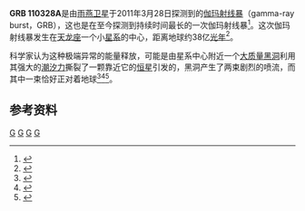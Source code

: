 {{Infobox GRB
| name = GRB 110328A
| image = [[Image:GRB_110328A_(captured_by_the_Hubble_Space_Telescope).jpg|200px]]
| caption =  [[哈勃太空望远镜|哈勃太空望远镜]]拍摄到的GRB 110328A
| credit =
| detected = 2011年3月28日
| detected_by = [[雨燕卫星|雨燕卫星]]
| duration = 数月至一年<ref>{{cite news
 | url=http://esciencenews.com/articles/2011/06/16/gamma.ray.flash.came.star.being.eaten.massive.black.hole
 | title=Gamma-ray flash came from star being eaten by massive black hole | e! Science News
 | date=2011-06-16
 | accessdate=2011-06-17
 | archive-date=2020-10-21
 | archive-url=https://web.archive.org/web/20201021134316/http://esciencenews.com/articles/2011/06/16/gamma.ray.flash.came.star.being.eaten.massive.black.hole
 | dead-url=no
 }}</ref>
| ra = {{RA|16|44|49.97}}
| dec = {{DEC|+57|34|59.7}}<ref>{{cite web|title=NASA Telescopes Join Forces to Observe Unprecedented Explosion|url=http://hubblesite.org/newscenter/archive/releases/2011/10/fastfacts/|publisher=HubbleSite|accessdate=2011-04-21|archive-date=2012-05-12|archive-url=https://www.webcitation.org/67cG8qseC?url=http://hubblesite.org/newscenter/archive/releases/2011/10/fastfacts/|dead-url=no}}</ref>
| z = 0.35
| dist_ly = 38亿[[光年|光年]] (920 [[秒差距|Mpc]])
| host =
| constellation = [[天龙座|天龙座]]
| appmag_v =
| energy = 5{{e|48}} [[爾格|爾格]]
| names = [[伽玛射线暴|GRB]] 110328A , [[雨燕卫星|Swift]] [[J2000.0|J]]164449.3+573451 , [[雨燕卫星|Sw]] 1644+57
}}

'''GRB 110328A'''是由[[雨燕卫星|雨燕卫星]]于2011年3月28日探测到的[[伽玛射线暴|伽玛射线暴]]（gamma-ray burst，GRB），这也是在至今探测到持续时间最长的一次伽玛射线暴<ref>{{cite web |last=Smith |first=Stephen |title=Down the Barrel |url=http://www.thunderbolts.info/tpod/2011/arch11/110411barrel.htm |accessdate=2011-04-22 |date=2011-04-11 |archive-date=2020-07-11 |archive-url=https://web.archive.org/web/20200711212735/http://www.thunderbolts.info/tpod/2011/arch11/110411barrel.htm |dead-url=no }}</ref>。这次伽玛射线暴发生在[[天龙座|天龙座]]一个小[[星系|星系]]的中心，距离地球约38亿[[光年|光年]]<ref>{{cite web|title=GRB 110328A: Chandra Observes Extraordinary Event|url=http://chandra.harvard.edu/photo/2011/grb110328/|publisher=Harvard-Smithsonian Center for Astrophysics|accessdate=2011-04-21|archive-date=2012-05-12|archive-url=https://www.webcitation.org/67cG9Jsz4?url=http://chandra.harvard.edu/photo/2011/grb110328/|dead-url=no}}</ref>。

科学家认为这种极端异常的能量释放，可能是由星系中心附近一个[[超重黑洞|大质量黑洞]]利用其强大的[[潮汐力|潮汐力]]撕裂了一颗靠近它的[[恒星|恒星]]引发的，黑洞产生了两束剧烈的喷流，而其中一束恰好正对着地球<ref>{{cite web|last=Barres de Almeida and De Angelis|title=Enhanced emission from GRB 110328A could be evidence for tidal disruption of a star|url=http://xxx.lanl.gov/abs/1104.2528|publisher=arXiv:astro-ph|date=2011-04-13}}</ref><ref>{{cite web |last=Coco |first=Alejandro |title=The Most Intense Cosmic Explosion Ever Seen |url=http://scienceray.com/physics/the-most-intense-cosmic-explosion-ever-seen/ |accessdate=2011-04-22 |publisher=Scienceray |date=2011-04-10 |deadurl=yes |archiveurl=https://archive.is/20120715005900/http://scienceray.com/physics/the-most-intense-cosmic-explosion-ever-seen/ |archivedate=2012-07-15 }}</ref><ref name=physorg061611>{{cite web|last=University of California|first=Berkeley|title=Unusual gamma-ray flash may have come from star being eaten by massive black hole|url=http://www.physorg.com/news/2011-06-unusual-gamma-ray-star-eaten-massive.html|publisher=PhysOrg|accessdate=16 June 2011|archive-date=2019-10-16|archive-url=https://web.archive.org/web/20191016220128/https://phys.org/news/2011-06-unusual-gamma-ray-star-eaten-massive.html|dead-url=no}}</ref>。

== 参考资料 ==
{{reflist}}

[[Category:伽玛射线暴|G]]
[[Category:黑洞|G]]
[[Category:天龙座|G]]
[[Category:2011年发现的黑洞|G]]